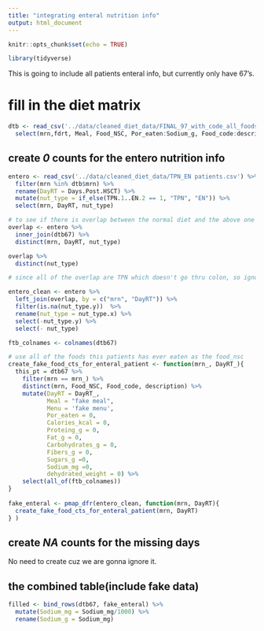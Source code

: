 ```yaml
---
title: "integrating enteral nutrition info"
output: html_document   
---
```


```r
knitr::opts_chunk$set(echo = TRUE)
```

```r
library(tidyverse)
```

This is going to include all patients enteral info, but currently only have 67's.

# fill in the diet matrix  

```r
dtb <- read_csv('../data/cleaned_diet_data/FINAL_97_with_code_all_foods_drt.csv') %>% 
  select(mrn,fdrt, Meal, Food_NSC, Por_eaten:Sodium_g, Food_code:description, dehydrated_weight )

```


## create *0* counts for the entero nutrition info

```r
entero <- read_csv('../data/cleaned_diet_data/TPN_EN patients.csv') %>% 
  filter(mrn %in% dtb$mrn) %>% 
  rename(DayRT = Days.Post.HSCT) %>% 
  mutate(nut_type = if_else(TPN.1..EN.2 == 1, "TPN", "EN")) %>% 
  select(mrn, DayRT, nut_type)

```
 
```r
# to see if there is overlap between the normal diet and the above one
overlap <- entero %>% 
  inner_join(dtb67) %>% 
  distinct(mrn, DayRT, nut_type)

overlap %>% 
  distinct(nut_type)

# since all of the overlap are TPN which doesn't go thru colon, so ignore them  in the entero table
```
 
```r
entero_clean <- entero %>% 
  left_join(overlap, by = c("mrn", "DayRT")) %>% 
  filter(is.na(nut_type.y))  %>% 
  rename(nut_type = nut_type.x) %>% 
  select(-nut_type.y) %>% 
  select(- nut_type)
```
 
```r
ftb_colnames <- colnames(dtb67)
```
 
 
```r
# use all of the foods this patients has ever eaten as the food_nsc
create_fake_food_cts_for_enteral_patient <- function(mrn_, DayRT_){
  this_pt = dtb67 %>% 
    filter(mrn == mrn_) %>% 
    distinct(mrn, Food_NSC, Food_code, description) %>% 
    mutate(DayRT = DayRT_, 
           Meal = "fake meal",
           Menu = 'fake menu',
           Por_eaten = 0,
           Calories_kcal = 0, 
           Proteing_g = 0, 
           Fat_g = 0,
           Carbohydrates_g = 0,
           Fibers_g = 0,
           Sugars_g =0,
           Sodium_mg =0,
           dehydrated_weight = 0) %>% 
    select(all_of(ftb_colnames))
}
         
fake_enteral <- pmap_dfr(entero_clean, function(mrn, DayRT){
  create_fake_food_cts_for_enteral_patient(mrn, DayRT)
} )

```
 
## create *NA* counts for the missing days 

No need to create cuz we are gonna ignore it.


## the combined table(include fake data)

```r
filled <- bind_rows(dtb67, fake_enteral) %>% 
  mutate(Sodium_mg = Sodium_mg/1000) %>% 
  rename(Sodium_g = Sodium_mg)
```


